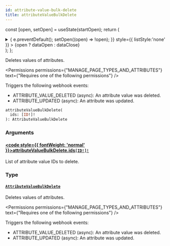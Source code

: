 ```yaml
---
id: attribute-value-bulk-delete
title: attributeValueBulkDelete
---
```






const [open, setOpen] = useState(startOpen);
return (
<details {...(open ? { open: true } : {})} className="details" style={{ border:'none', boxShadow:'none', background:'var(--ifm-background-color)' }}>
<summary
onClick={(e) => {
e.preventDefault();
setOpen((open) => !open);
}}
style={{ listStyle:'none' }} >
{open ? dataOpen : dataClose}
</summary>
{open && children}
</details>
);
};

Deletes values of attributes.


<Permissions permissions={"MANAGE_PAGE_TYPES_AND_ATTRIBUTES"} text={"Requires one of the following permissions"} />


Triggers the following webhook events:

- ATTRIBUTE_VALUE_DELETED (async): An attribute value was deleted.
- ATTRIBUTE_UPDATED (async): An attribute was updated.

```graphql
attributeValueBulkDelete(
  ids: [ID!]!
): AttributeValueBulkDelete
```

### Arguments

#### [<code style={{ fontWeight: 'normal' }}>attributeValueBulkDelete.<b>ids</b></code>](#)<Bullet />[`[ID!]!`](../../../api-reference/miscellaneous/scalars/id.mdx) <Badge class="badge badge--secondary" text="non-null"/> <Badge class="badge badge--secondary" text="scalar"/> <Badge class="badge badge--secondary" text="miscellaneous"/>

List of attribute value IDs to delete.

### Type

#### [`AttributeValueBulkDelete`](../../../api-reference/attributes/objects/attribute-value-bulk-delete.mdx) <Badge class="badge badge--secondary" text="object"/> <Badge class="badge badge--secondary" text="attributes"/>

Deletes values of attributes.


<Permissions permissions={"MANAGE_PAGE_TYPES_AND_ATTRIBUTES"} text={"Requires one of the following permissions"} />


Triggers the following webhook events:

- ATTRIBUTE_VALUE_DELETED (async): An attribute value was deleted.
- ATTRIBUTE_UPDATED (async): An attribute was updated.


